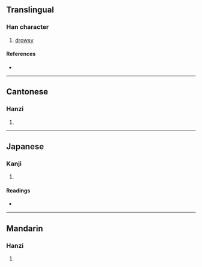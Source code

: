 {{character info/new}}
==Translingual==

===Han character===
{{Han char|rn=40|rad=宀|as=09|sn=12|four=30227|canj=JVMB|ids=⿱宀⿰爿丙}}

# [[drowsy]]

====References====
* {{Han ref|kx=0289.030|dkj=07233|dj=0572.030|hdz=20944.130|uh=5BCE|ud=23502|bh=D8D6|bd=55510}}

----

==Cantonese==

===Hanzi===
{{yue-hanzi|jyut=[[bing2]], [[bing3]]|y=bing2, bing3}}

# {{defn|lang=yue|sort=宀09}}

----

==Japanese==

===Kanji===
{{ja-kanji|grade=|rs=宀09}}

# {{defn|lang=ja|sort=宀09}}

====Readings====
* {{ja-readings|on=[[へい]] (hei), [[けい]] (kei)|kun=[[おびえる]] (obieru), [[おそわれる]] (osowareru), [[ねいる]] (neiru)}}

----

==Mandarin==

===Hanzi===
{{cmn-hanzi|pin=[[bìng]] ([[bing4]]), [[níng]] ([[ning2]]), [[nìng]] ([[ning4]])|wg=ping<sup>4</sup>, ning<sup>2</sup>, ning<sup>4</sup>}}

# {{defn|lang=cmn|sort=宀09}}